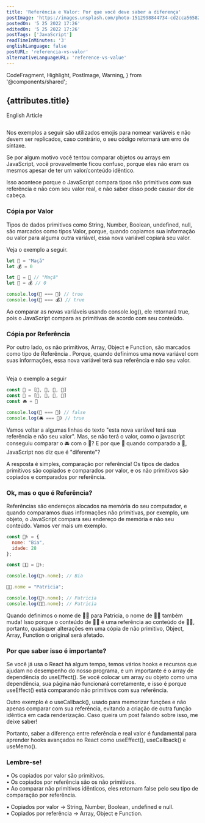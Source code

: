 ```yaml
---
title: 'Referência e Valor: Por que você deve saber a diferença'
postImage: 'https://images.unsplash.com/photo-1512998844734-cd2cca565822?crop=entropy&cs=tinysrgb&fm=jpg&ixlib=rb-1.2.1&q=80&raw_url=true&ixid=MnwxMjA3fDB8MHxwaG90by1wYWdlfHx8fGVufDB8fHx8&auto=format&fit=crop&w=1921'
postedOn: '5 25 2022 17:26'
editedOn: '5 25 2022 17:26'
postTags: ['JavaScript']
readTimeInMinutes: '3'
englishLanguage: false
postURL: 'referencia-vs-valor'
alternativeLanguageURL: 'reference-vs-value'
---
```


  CodeFragment,
  Highlight,
  PostImage,
  Warning,
} from '@components/shared';

## {attributes.title}

<Link to={`/blog/${attributes.alternativeLanguageURL}`}>
  <div>English Article</div>
</Link>

<img
  src={mainImage}
  alt=''
  title='Imagem de David Jorre'
  className='MainImage'
/>

<Warning>
  Nos exemplos a seguir são utilizados emojis para nomear variáveis e não devem
  ser replicados, caso contrário, o seu código retornará um erro de síntaxe.
</Warning>

Se por algum motivo você tentou comparar <CodeFragment>objetos</CodeFragment> ou <CodeFragment>arrays</CodeFragment> em JavaScript, você provavelmente ficou confuso, porque eles não eram os mesmos apesar de ter um valor/conteúdo idêntico. <br/>

Isso acontece porque o JavaScript compara tipos não primitivos com sua <Highlight>referência</Highlight> e não com seu valor real, e não saber disso pode causar dor de cabeça.

### Cópia por Valor <br/>

Tipos de dados primitivos como <CodeFragment>String</CodeFragment>, <CodeFragment>Number</CodeFragment>, <CodeFragment>Boolean</CodeFragment>, <CodeFragment>undefined</CodeFragment>, <CodeFragment>null</CodeFragment>, são marcados como tipos <Highlight>Valor</Highlight>, porque, quando copiamos sua informação ou valor para alguma outra variável, essa nova variável copiará seu valor.

Veja o exemplo a seguir.

```js
let 🍎 = "Maçã"
let 💰 = 0

let 🍏 = 🍎 // "Maçã"
let 👜 = 💰 // 0

console.log(🍏 === 🍎) // true
console.log(👜 === 💰) // true
```

Ao comparar as novas variáveis usando <CodeFragment>console.log()</CodeFragment>, ele retornará <CodeFragment>true</CodeFragment>, pois o JavaScript compara as primitivas de acordo com seu conteúdo.

### Cópia por Referência

Por outro lado, os não primitivos, <CodeFragment>Array</CodeFragment>, <CodeFragment>Object</CodeFragment> e <CodeFragment>Function</CodeFragment>, são marcados como tipo de <Highlight>Referência</Highlight> . Porque, quando definimos uma nova variável com suas informações, essa nova variável terá sua referência e não seu valor.

<br />
Veja o exemplo a seguir

```js
const 🚗 = [💺, 💺, 💺, 💺]
const 🚓 = [💺, 💺, 💺, 💺]
const 🚘 = 🚗

console.log(🚓 === 🚗) // false
console.log(🚘 === 🚗) // true
```

Vamos voltar a algumas linhas do texto <Highlight>"esta nova variável terá sua referência e não seu valor"</Highlight>. Mas, se não terá o valor, como o javascript conseguiu comparar o 🚘 com o 🚗? E por que 🚓 quando comparado a 🚗, JavaScript nos diz que é "diferente"? <br/>

A resposta é simples, comparação por <Highlight>referência</Highlight>! Os tipos de dados primitivos são copiados e comparados por valor, e os não primitivos são copiados e comparados por referência.

### Ok, mas o que é Referência?

Referências são endereços alocados na memória do seu computador, e quando comparamos duas informações não primitivas, por exemplo, um <CodeFragment>objeto</CodeFragment>, o JavaScript compara seu endereço de memória e não seu conteúdo. Vamos ver mais um exemplo.

```js
const 👩‍⚕️ = {
  nome: "Bia",
  idade: 28
};

const 👩‍🍳 = 👩‍⚕️;

console.log(👩‍⚕️.nome); // Bia

👩‍🍳.nome = "Patricia";

console.log(👩‍⚕️.nome); // Patricia
console.log(👩‍🍳.nome); // Patricia
```

Quando definimos o nome de 👩‍🍳 para Patricia, o nome de 👩‍⚕️ também muda! Isso porque o conteúdo de 👩‍🍳 é uma <Highlight>referência</Highlight> ao conteúdo de 👩‍⚕️, portanto, quaisquer alterações em uma cópia de não primitivo, <CodeFragment>Object</CodeFragment>, <CodeFragment>Array</CodeFragment>, <CodeFragment >Function</CodeFragment> o original será afetado.

### Por que saber isso é importante?

Se você já usa o React há algum tempo, temos vários hooks e recursos que ajudam no desempenho do nosso programa, e um importante é o array de dependência do <CodeFragment>useEffect()</CodeFragment>. Se você colocar um array ou objeto como uma dependência, sua página não funcionará corretamente, e isso é porque <CodeFragment>useEffect()</CodeFragment> está comparando não primitivos com sua <Highlight>referência</Highlight>. <br/>

Outro exemplo é o <CodeFragment>useCallback()</CodeFragment>, usado para memorizar funções e não apenas comparar com sua referência, evitando a criação de outra função idêntica em cada renderização. Caso queira um post falando sobre isso, me deixe saber! <br/>

Portanto, saber a diferença entre <Highlight>referência</Highlight> e real <Highlight>valor</Highlight> é fundamental para aprender hooks avançados no React como <CodeFragment>useEffect()</CodeFragment>, <CodeFragment>useCallback()</CodeFragment> e <CodeFragment>useMemo()</CodeFragment>.

### <Highlight>Lembre-se!</Highlight>

• Os copiados por valor são primitivos. <br/>
• Os copiados por referência são os não primitivos. <br/>
• Ao comparar não primitivos idênticos, eles retornam <CodeFragment>false</CodeFragment> pelo seu tipo de comparação por <Highlight>referência</Highlight>. <br/>

• Copiados por valor → <CodeFragment>String</CodeFragment>, <CodeFragment>Number</CodeFragment>, <CodeFragment>Boolean</CodeFragment>, <CodeFragment>undefined</CodeFragment> e <CodeFragment>null</CodeFragment>. <br/>
• Copiados por referência → <CodeFragment>Array</CodeFragment>, <CodeFragment>Object</CodeFragment> e <CodeFragment>Function</CodeFragment>.
